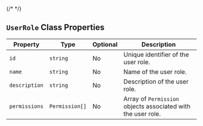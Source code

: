 {/* <script>var SUPERFLOW_TOOLBAR_API_KEY="aU1MxKP0rca2UXwKi8bl"; var SUPERFLOW_TOOLBAR_PROJECT_ID="8447060215973283";</script> */}


## `UserRole` Class Properties

| Property      | Type               | Optional | Description                                  |
|---------------|--------------------|----------|----------------------------------------------|
| `id`          | `string`           | No       | Unique identifier of the user role.          |
| `name`        | `string`           | No       | Name of the user role.                       |
| `description` | `string`           | No       | Description of the user role.                |
| `permissions` | `Permission[]`     | No       | Array of `Permission` objects associated with the user role. |